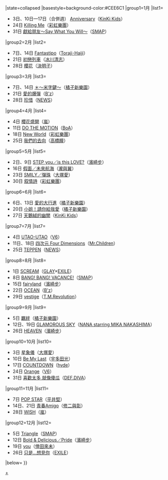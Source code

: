 {{Navbox
|bodyclass=hlist

|name=Oricon單曲週榜冠軍 (2005年)
|title=[[Oricon公信榜|Oricon]][[2005年Oricon單曲週榜冠軍作品列表|單曲週榜冠軍作品及獲得者]]{{#if:{{{1|}}}|（{{{1|}}}）|}}
|state=<includeonly>collapsed</includeonly>
|basestyle=background-color:#CEE6C1
|group1=1月
|list1=
*3日、10日—17日（合併週） [[Anniversary]]（[[近畿小子|KinKi Kids]]）
*24日 [[Killing Me]]（[[彩虹樂團]]）
*31日 [[獻給朋友～Say What You Will～]]（[[SMAP]]）
|group2=2月
|list2=
*7日、14日 [[Fantastipo (單曲)|Fantastipo]]（[[Toraji･Haiji]]）
*21日 [[初戀列車]]（[[冰川清志]]）
*28日 [[櫻花 (決明子單曲)|櫻花]]（[[決明子 (團體)|決明子]]）
|group3=3月
|list3=
*7日、14日 [[＊～米字鍵～]]（[[橘子新樂園]]）
*21日 [[愛的爆彈]]（[[B'z]]）
*28日 [[珍惜 (NEWS單曲)|珍惜]]（[[NEWS]]）
|group4=4月
|list4=
*4日 [[櫻花盛開 (嵐)|櫻花盛開]]（[[嵐]]）
*11日 [[DO THE MOTION]]（[[寶兒|BoA]]）
*18日 [[New World (彩虹樂團單曲)|New World]]（[[彩虹樂團]]）
*25日 [[我們的去向]]（[[高橋瞳]]）
|group5=5月
|list5=
*2日、9日 [[STEP you/is this LOVE?|STEP you／is this LOVE?]]（[[濱崎步]]）
*16日 [[假面/未來航海|假面／未來航海]]（[[瀧與翼]]）
*23日 [[SMILY/彈珠|SMILY／彈珠]]（[[大塚愛]]）
*30日 [[叙情詩 (單曲)|叙情詩]]（[[彩虹樂團]]）
|group6=6月
|list6=
*6日、13日 [[愛的大行進]]（[[橘子新樂園]]）
*20日 [[小姐！請你給我愛]]（[[橘子新樂園]]）
*27日 [[天鵝絨的幽闇]]（[[近畿小子|KinKi Kids]]）
|group7=7月
|list7=
*4日 [[UTAO-UTAO]]（[[V6 (偶像團體)|V6]]）
*11日、18日 [[四次元 Four Dimensions]]（[[Mr.Children]]）
*25日 [[TEPPEN]]（[[NEWS]]）
|group8=8月
|list8=
*1日 [[Scream (GLAY和EXILE歌曲)|SCREAM]]（[[GLAY]]×[[放浪兄弟|EXILE]]）
*8日 [[BANG! BANG! VACANCE!]]（[[SMAP]]）
*15日 [[fairyland]]（[[濱崎步]]）
*22日 [[OCEAN (B'z單曲)|OCEAN]]（[[B'z]]）
*29日 [[vestige]]（[[西川貴教|T.M.Revolution]]）
|group9=9月
|list9=
*5日 [[羈絆 (橘子新樂園單曲)|羈絆]]（[[橘子新樂園]]）
*12日、19日 [[GLAMOROUS SKY]]（[[中島美嘉|NANA starring MIKA NAKASHIMA]]）
*26日 [[HEAVEN (濱崎步單曲)|HEAVEN]]（[[濱崎步]]）
|group10=10月
|list10=
*3日 [[星象儀]]（[[大塚愛]]）
*10日 [[Be My Last]]（[[宇多田光]]）
*17日 [[COUNTDOWN (hyde單曲)|COUNTDOWN]]（[[hyde]]）
*24日 [[Orange (V6單曲)|Orange]]（[[V6 (偶像團體)|V6]]）
*31日 [[喜歡太多 就像傻瓜]]（[[DEF.DIVA]]）
|group11=11月
|list11=
*7日 [[POP STAR]]（[[平井堅]]）
*14日、21日 [[青春Amigo]]（[[修二與彰]]）
*28日 [[WISH (嵐)|WISH]]（[[嵐]]）
|group12=12月
|list12=
*5日 [[Triangle (SMAP單曲)|Triangle]]（[[SMAP]]）
*12日 [[Bold & Delicious/Pride|Bold & Delicious／Pride]]（[[濱崎步]]）
*19日 [[you (倖田來未單曲)|you]]（[[倖田來未]]）
*26日 [[只是…想見你]]（[[放浪兄弟|EXILE]]）
|below={{Oricon單曲週榜冠軍/年份別模板}}
}}<noinclude>

[[Category:2005年Oricon單曲週榜冠軍作品|+]]</noinclude>